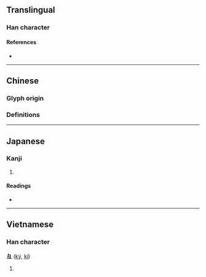 {{also|彐}}
{{character info/new}}
==Translingual==
{{stroke order|type=animate}}

===Han character===
{{Han char|rn=58|rad=彐|as=00|sn=3|var=1|four=|canj=VNM|ids=⿱⿰𠃋㇇一}}

====References====
* {{Han ref|kx=0362.050|dkj=09909|dj=0680.120|hdz=20960.100|uh=5F51|ud=24401}}

----

==Chinese==

===Glyph origin===
{{Han etym}}

===Definitions===
{{zh-see|彐|v}}

----

==Japanese==

===Kanji===
{{ja-kanji|grade=|rs=彐00}}

# {{rfdef|ja|sort=彐00}}

====Readings====
* {{ja-readings|on=[[けい]] (kei)|kun=}}

----

==Vietnamese==

===Han character===
'''彑''' ([[ký]], [[kí]])

# {{rfdef|vi}}

[[Category:CJKV radicals| ]]

{{cln|vi|Han tu}}